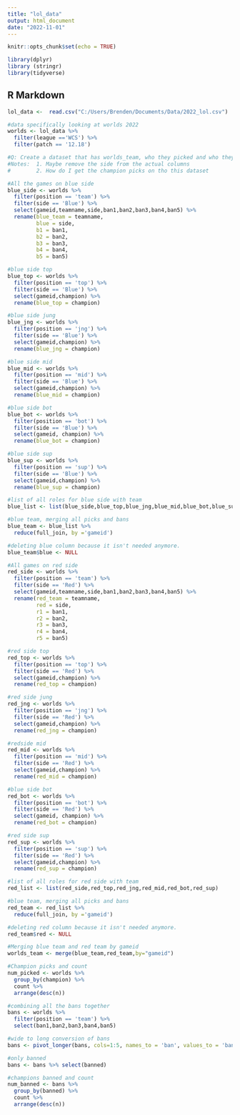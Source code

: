 ```yaml
---
title: "lol_data"
output: html_document
date: "2022-11-01"
---
```


```r
knitr::opts_chunk$set(echo = TRUE)

library(dplyr)
library (stringr)
library(tidyverse)
```

## R Markdown

```r
lol_data <-  read.csv("C:/Users/Brenden/Documents/Data/2022_lol.csv") 

```

```r
#data specifically looking at worlds 2022
worlds <- lol_data %>% 
  filter(league =='WCS') %>%
  filter(patch == '12.18')
```

```r
#Q: Create a dataset that has worlds_team, who they picked and who they banned.
#Notes:  1. Maybe remove the side from the actual columns
#        2. How do I get the champion picks on tho this dataset

#All the games on blue side
blue_side <- worlds %>%
  filter(position == 'team') %>%
  filter(side == 'Blue') %>%
  select(gameid,teamname,side,ban1,ban2,ban3,ban4,ban5) %>%
  rename(blue_team = teamname,
         blue = side,
         b1 = ban1,
         b2 = ban2,
         b3 = ban3,
         b4 = ban4, 
         b5 = ban5)

#blue side top 
blue_top <- worlds %>%
  filter(position == 'top') %>%
  filter(side == 'Blue') %>%
  select(gameid,champion) %>%
  rename(blue_top = champion)

#blue side jung
blue_jng <- worlds %>%
  filter(position == 'jng') %>%
  filter(side == 'Blue') %>%
  select(gameid,champion) %>%
  rename(blue_jng = champion)

#blue side mid
blue_mid <- worlds %>%
  filter(position == 'mid') %>%
  filter(side == 'Blue') %>%
  select(gameid,champion) %>%
  rename(blue_mid = champion)

#blue side bot
blue_bot <- worlds %>% 
  filter(position == 'bot') %>%
  filter(side == 'Blue') %>%
  select(gameid, champion) %>%
  rename(blue_bot = champion)

#blue side sup
blue_sup <- worlds %>%
  filter(position == 'sup') %>%
  filter(side == 'Blue') %>%
  select(gameid,champion) %>%
  rename(blue_sup = champion)

#list of all roles for blue side with team
blue_list <- list(blue_side,blue_top,blue_jng,blue_mid,blue_bot,blue_sup)

#blue team, merging all picks and bans
blue_team <- blue_list %>%
  reduce(full_join, by ='gameid')

#deleting blue column because it isn't needed anymore. 
blue_team$blue <- NULL
```

```r

#All games on red side      
red_side <- worlds %>%
  filter(position == 'team') %>%
  filter(side == 'Red') %>%
  select(gameid,teamname,side,ban1,ban2,ban3,ban4,ban5) %>%
  rename(red_team = teamname,
         red = side,
         r1 = ban1,
         r2 = ban2,
         r3 = ban3,
         r4 = ban4, 
         r5 = ban5)

#red side top 
red_top <- worlds %>%
  filter(position == 'top') %>%
  filter(side == 'Red') %>%
  select(gameid,champion) %>%
  rename(red_top = champion)

#red side jung
red_jng <- worlds %>%
  filter(position == 'jng') %>%
  filter(side == 'Red') %>%
  select(gameid,champion) %>%
  rename(red_jng = champion)

#redside mid
red_mid <- worlds %>%
  filter(position == 'mid') %>%
  filter(side == 'Red') %>%
  select(gameid,champion) %>%
  rename(red_mid = champion)

#blue side bot
red_bot <- worlds %>% 
  filter(position == 'bot') %>%
  filter(side == 'Red') %>%
  select(gameid, champion) %>%
  rename(red_bot = champion)

#red side sup
red_sup <- worlds %>%
  filter(position == 'sup') %>%
  filter(side == 'Red') %>%
  select(gameid,champion) %>%
  rename(red_sup = champion)

#list of all roles for red side with team
red_list <- list(red_side,red_top,red_jng,red_mid,red_bot,red_sup)

#blue team, merging all picks and bans
red_team <- red_list %>%
  reduce(full_join, by ='gameid')

#deleting red column because it isn't needed anymore. 
red_team$red <- NULL
```

```r
#Merging blue team and red team by gameid
worlds_team <- merge(blue_team,red_team,by="gameid")

#Champion picks and count 
num_picked <- worlds %>%
  group_by(champion) %>%
  count %>%
  arrange(desc(n))

#combining all the bans together
bans <- worlds %>%
  filter(position == 'team') %>%
  select(ban1,ban2,ban3,ban4,ban5) 

#wide to long conversion of bans 
bans <- pivot_longer(bans, cols=1:5, names_to = 'ban', values_to = 'banned')

#only banned
bans <- bans %>% select(banned)

#champions banned and count
num_banned <- bans %>%
  group_by(banned) %>%
  count %>%
  arrange(desc(n))
```





